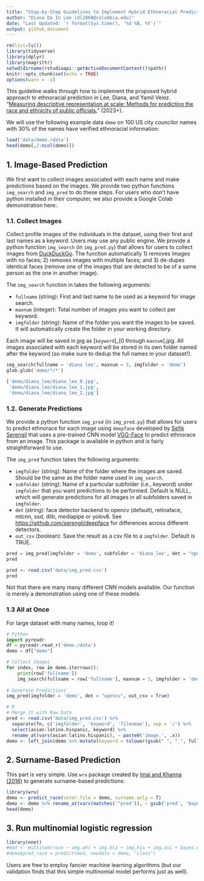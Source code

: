 ```yaml
---
title: "Step-by-Step Guidelines to Implement Hybrid Ethnoracial Prediction"
author: "Diana Da In Lee (dl2860@columbia.edu)"
date: "Last Updated: `r format(Sys.time(), '%d %B, %Y')`"
output: github_document
---
```


```r
rm(list=ls())
library(tidyverse)
library(dplyr)
library(magrittr)
setwd(dirname(rstudioapi::getActiveDocumentContext()$path))
knitr::opts_chunk$set(echo = TRUE)
options(warn = -1) 
```

This guideline walks through how to implement the proposed hybrid approach to ethnoracial prediction in Lee, Diana, and Yamil Velez. "[Measuring descriptive representation at scale: Methods for predicting the race and ethnicity of public officials.](https://osf.io/tpsv6/)" (2023+).

We will use the following example data `demo` on 100 US city councilor names with 30\% of the names have verified ethnoracial information: 

```r
load('data/demo.rdata')
head(demo[,2:ncol(demo)])
```

## 1. Image-Based Prediction

We first want to collect images associated with each name and make predictions based on the images. We provide two python functions `img_search` and `img_pred` to do these steps. For users who don't have python installed in their computer, we also provide a Google Colab demonstration here:.  

### 1.1. Collect Images

Collect profile images of the individuals in the dataset, using their first and last names as a keyword. Users may use any public engine. We provide a python function `img_search` (in `img_pred.py`) that allows for users to collect images from [DuckDuckGo](https://duckduckgo.com). The function automatically 1) removes images with no faces; 2) removes images with multiple faces; and 3) de-dupes identical faces (remove one of the images that are detected to be of a same person as the one in another image).

The `img_search` function in takes the following arguments:

* `fullname` (string): First and last name to be used as a keyword for image search.
* `maxnum` (integer): Total number of images you want to collect per keyword.
* `imgfolder` (string): Name of the folder you want the images to be saved. It will automatically create the folder in your working directory.

Each image will be saved in jpg as [`keyword`]_[0 through `maxnum`].jpg. All images associated with each keyword will be stored in its own folder named after the keyword (so make sure to dedup the full names in your dataset!). 

```python
img_search(fullname = 'diana lee', maxnum = 3, imgfolder = 'demo')
glob.glob('demo/*/*')
```
````python
['demo/diana_lee/diana_lee_0.jpg',
 'demo/diana_lee/diana_lee_1.jpg',
 'demo/diana_lee/diana_lee_2.jpg']
````

### 1.2. Generate Predictions

We provide a python function `img_pred` (in `img_pred.py`) that allows for users to predict ethnorace for each image using `deepface` developed by [Sefik Serengil](https://github.com/serengil/deepface) that uses a pre-trained CNN model [VGG-Face](https://sefiks.com/2018/08/06/deep-face-recognition-with-keras/) to predict ethnorace from an image. This package is available in python and is fairly straightforward to use. 

The `img_pred` function takes the following arguments:

* `imgfolder` (string): Name of the folder where the images are saved. Should be the same as the folder name used in `img_search`.
* `subfolder` (string): Name of a particular subfolder (i.e., keyword) under `imgfolder` that you want predictions to be performed. Default is NULL, which will generate predictions for all images in all subfolders saved in `imgfolder`.
* `det` (string): face detector backend to opencv (default), retinaface, mtcnn, ssd, dlib, mediapipe or yolov8. See [https://github.com/serengil/deepface](https://github.com/serengil/deepface) for differences across different detectors.
* `out_csv` (boolean): Save the result as a csv file to a `imgfolder`. Default is TRUE.

```python
pred = img_pred(imgfolder = 'demo', subfolder = 'diana_lee', det = "opencv", out_csv = True)
pred
```
```r
pred <- read.csv('data/img_pred.csv')
pred
```

Not that there are many many different CNN models available. Our function is merely a demonstration using one of these models.

### 1.3 All at Once

For large dataset with many names, loop it!

```python
# Python
import pyreadr
df = pyreadr.read_r('demo.rdata') 
demo = df["demo"]

# Collect Images
for index, row in demo.iterrows():
    print(row['fullname'])
    img_search(fullname = row['fullname'], maxnum = 3, imgfolder = 'demo')
    
# Generate Predictions
img_pred(imgfolder = 'demo', det = "opencv", out_csv = True)
```
```r
# R
# Merge It with Raw Data
pred <- read.csv('data/img_pred.csv') %>%
  separate(fn, c('imgfolder', 'keyword', 'filenmae'), sep = '/') %>%
  select(asian:latino.hispanic, keyword) %>%
  rename_at(vars(asian:latino.hispanic), ~ paste0('image.', .x))
demo <- left_join(demo %>% mutate(keyword = tolower(gsub(" ", "_", fullname))), pred)
```

## 2. Surname-Based Prediction

This part is very simple. Use `wru` package created by [Imai and Khanna (2016)](https://imai.fas.harvard.edu/research/race.html) to generate surname-based predictions:

```r
library(wru)
demo <- predict_race(voter.file = demo, surname.only = T)
demo <- demo %>% rename_at(vars(matches('^pred')), ~ gsub('pred', 'bayes', .x))
head(demo)
```

## 3. Run multinomial logistic regression

```r
library(nnet)
#mod <- multinom(race ~ img.whi + img.bla + img.his + img.asi + bayes.whi + bayes.bla + bayes.his + bayes.asi + bayes.oth, data = demo)
#demo$pred_race = predict(mod, newdata = demo, "class")
```

Users are free to employ fancier machine learning algorithms (but our validation finds that this simple multinomial model performs just as well).